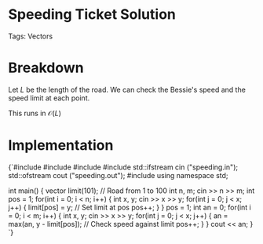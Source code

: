 


<Sidebar moduleId={moduleId} /> 

# Speeding Ticket Solution

Tags: Vectors

# Breakdown

Let $L$ be the length of the road. We can check the Bessie's speed and the speed limit at each point. 

This runs in $\mathcal{O}(L)$

# Implementation

<div style={{ transform: 'translateX(150px)' }}>
  <SyntaxHighlighter language="cpp" style={okaidia}>
{`#include <cmath>
#include <cstdio>
#include <vector>
#include <fstream>
std::ifstream cin ("speeding.in");
std::ofstream cout ("speeding.out");
#include <algorithm>
using namespace std;

int main() {
    vector<int> limit(101); // Road from 1 to 100
    int n, m; 
    cin >> n >> m; 
    int pos = 1; 
    for(int i = 0; i < n; i++) {
        int x, y; 
        cin >> x >> y; 
        for(int j = 0; j < x; j++) {
            limit[pos] = y; // Set limit at pos 
            pos++; 
        }
    }
    pos = 1; 
    int an = 0; 
    for(int i = 0; i < m; i++) {
        int x, y; 
        cin >> x >> y; 
        for(int j = 0; j < x; j++) {
            an = max(an, y - limit[pos]); // Check speed against limit
            pos++; 
        }
    }
    cout << an; 
}
`}
  </SyntaxHighlighter>
</div>

